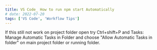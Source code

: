 ```yaml
---
title: VS Code_ How to run npm start Automatically
# date: 2022-07-20
tags: ['VS Code', 'Workflow Tips']
---
```



If this still not work on project folder open try Ctrl+shift+P and Tasks: Manage Automatic Tasks in Folder and choose "Allow Automatic Tasks in folder" on main project folder or running folder.
